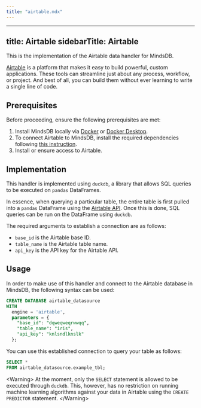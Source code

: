 ```yaml
---
title: "airtable.mdx"
---
```


---
title: Airtable
sidebarTitle: Airtable
---

This is the implementation of the Airtable data handler for MindsDB.

[Airtable](https://www.airtable.com/lp/campaign/database) is a platform that makes it easy to build powerful, custom applications. These tools can streamline just about any process, workflow, or project. And best of all, you can build them without ever learning to write a single line of code.

## Prerequisites

Before proceeding, ensure the following prerequisites are met:

1. Install MindsDB locally via [Docker](/setup/self-hosted/docker) or [Docker Desktop](/setup/self-hosted/docker-desktop).
2. To connect Airtable to MindsDB, install the required dependencies following [this instruction](/setup/self-hosted/docker#install-dependencies).
3. Install or ensure access to Airtable.

## Implementation

This handler is implemented using `duckdb`, a library that allows SQL queries to be executed on `pandas` DataFrames.

In essence, when querying a particular table, the entire table is first pulled into a `pandas` DataFrame using the [Airtable API](https://airtable.com/api). Once this is done, SQL queries can be run on the DataFrame using `duckdb`.

The required arguments to establish a connection are as follows:

* `base_id` is the Airtable base ID.
* `table_name` is the Airtable table name.
* `api_key` is the API key for the Airtable API.

## Usage

In order to make use of this handler and connect to the Airtable database in MindsDB, the following syntax can be used:

```sql
CREATE DATABASE airtable_datasource
WITH
  engine = 'airtable',
  parameters = {
    "base_id": "dqweqweqrwwqq",
    "table_name": "iris",
    "api_key": "knlsndlknslk"
  };
```

You can use this established connection to query your table as follows:

```sql
SELECT *
FROM airtable_datasource.example_tbl;
```

&lt;Warning&gt;
At the moment, only the `SELECT` statement is allowed to be executed through `duckdb`. This, however, has no restriction on running machine learning algorithms against your data in Airtable using the `CREATE PREDICTOR` statement.
&lt;/Warning&gt;
